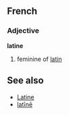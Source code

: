==French==
===Adjective===
'''latine'''

# feminine of [[latin]]

==See also==
*[[Latine]]
*[[latīnē]]